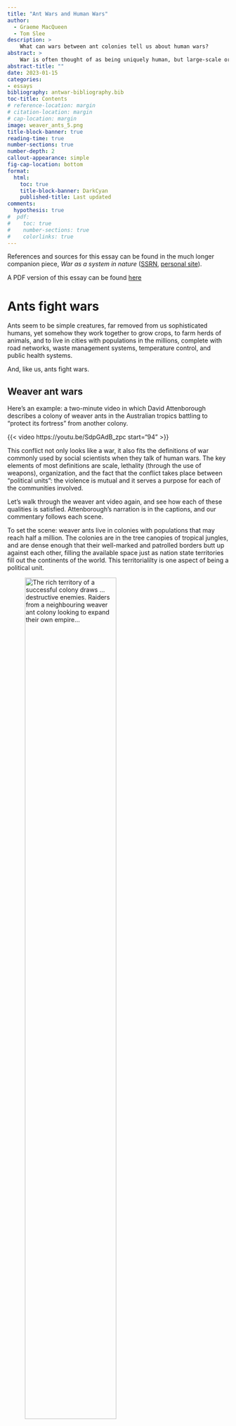 ```yaml
---
title: "Ant Wars and Human Wars"
author: 
  - Graeme MacQueen
  - Tom Slee
description: >
    What can wars between ant colonies tell us about human wars?
abstract: >
    War is often thought of as being uniquely human, but large-scale organized violent conflicts between ant colonies are just as much "wars" as those between nation states.We justify this claim and explore some of its implications. Most concretely, ant wars cast doubt on a strand of thought, particularly prominent among US military theorists, which sees war and peace as poles on a continuous spectrum of conflict, and which dismisses as naive the idea of war and peace as separate domains.
abstract-title: ""
date: 2023-01-15
categories:
- essays
bibliography: antwar-bibliography.bib
toc-title: Contents
# reference-location: margin
# citation-location: margin
# cap-location: margin
image: weaver_ants_5.png
title-block-banner: true
reading-time: true
number-sections: true
number-depth: 2
callout-appearance: simple
fig-cap-location: bottom
format:
  html: 
    toc: true
    title-block-banner: DarkCyan
    published-title: Last updated
comments:
  hypothesis: true
#  pdf:
#    toc: true
#    number-sections: true
#    colorlinks: true
---
```


::: {.callout-note appearance="simple"}
References and sources for this essay can be found in the much longer companion piece, *War as a system in nature* ([SSRN](https://papers.ssrn.com/sol3/papers.cfm?abstract_id=4262518 "SSRN version of War as a System in Nature"), [personal site](https://tomslee.github.io/essays/2022-12-antwar/ "personal site")).
:::

::: {.content-visible when-format="html"}
A PDF version of this essay can be found [here](./antwars.pdf)
:::

# Ants fight wars

Ants seem to be simple creatures, far removed from us sophisticated humans, yet somehow they work together to grow crops, to farm herds of animals, and to live in cities with populations in the millions, complete with road networks, waste management systems, temperature control, and public health systems.

And, like us, ants fight wars.

## Weaver ant wars

Here's an example: a two-minute video in which David Attenborough describes a colony of weaver ants in the Australian tropics battling to "protect its fortress" from another colony.

{{< video https://youtu.be/SdpGAdB_zpc start="94" >}}

This conflict not only looks like a war, it also fits the definitions of war commonly used by social scientists when they talk of human wars. The key elements of most definitions are scale, lethality (through the use of weapons), organization, and the fact that the conflict takes place between "political units": the violence is mutual and it serves a purpose for each of the communities involved.

Let's walk through the weaver ant video again, and see how each of these qualities is satisfied. Attenborough's narration is in the captions, and our commentary follows each scene. 

To set the scene: weaver ants live in colonies with populations that may reach half a million. The colonies are in the tree canopies of tropical jungles, and are dense enough that their well-marked and patrolled borders butt up against each other, filling the available space just as nation state territories fill out the continents of the world. This territorialilty is one aspect of being a political unit.

![The rich territory of a successful colony draws ... destructive enemies. Raiders from a neighbouring weaver ant colony looking to expand their own empire...](weaver_ants_1.png){#fig-weaver-ants-1 width=70%}

@fig-weaver-ants-1 shows ants from one colony intentionally crossing the border into the territory of another in a coordinated fashion. (We will come back to that word "intention".) Here is the first indication of organized violence.

![Invaders are quickly spotted! The guard releases pheromones to alert the rest of the colony.](weaver_ants_2.png){#fig-weaver-ants-2 width=70%}

@fig-weaver-ants-2 shows how the weaver ants of the home colony are organized to play specialized roles. Specialization is even built into their bodies. The queen has a special role as the layer of eggs, but even though they are all half-sisters there are two distinct sizes of worker ant. The "minors" mainly look after the brood, while the "majors", which are twice as big and sometimes called "soldiers", carry out other tasks. Older major ants act as border guards. Again, these are all aspects of organization, one of the characteristics of war.

![They stream out of the nest to defend their home...](weaver_ants_3.png){#fig-weaver-ants-3 width=70%}

@fig-weaver-ants-3 shows communication at work, another aspect of organization. The guard's pheromone signal alerts other ants, "recruiting" them to defend the colony in a form of efficient and effective purposeful communication between different groups of ants within the colony.

![If the home defences fail, the colony will be wiped out!](weaver_ants_4.png){#fig-weaver-ants-4 width=70%}

In her 2021 book *War: How Conflict Shaped Us*, historian Margaret MacMillan says that wars are distinguished from bar fights by their scale. In narrating @fig-weaver-ants-4, Attenborough tells us that the colony might be wiped out. That's the potential for, and sometimes the reality of, hundreds of thousands of deaths -- surely enough to qualify as "mass" violence.

![Some of the defenders deploy their most potent weapon. They squirt formic acid. The stinging liquid halts the invaders in their tracks.](weaver_ants_5.png){#fig-weaver-ants-5 width=70%}

@fig-weaver-ants-5 brings us to weapons. Ant weapons differ from human weapons in that they are part of the body rather than being a prosthetic device. Still, this targeted adaptation equips the ant with the ability to inflict damage on multiple enemies, at a distance. The level of lethality at work is enough that we would agree with Attenborough when he calls these adaptations "weapons".

![And now the home guard can go on the offensive.](weaver_ants_6.png){#fig-weaver-ants-6 width=70%}

One not-so-obvious component of definitions of war is that the violence (or at least the potential for it) is *mutual*. One-sided violence in the ant world is usually called predation: war takes [between]{.underline} political units. In @fig-weaver-ants-6, the home guard goes on the offensive. The organized violence in this conflict is indeed mutual.

![Home and territory are secure once again. A colony may lose many workers in defence of its home, but their sacrifice helps safeguard the next generation.](weaver_ants_7.png){#fig-weaver-ants-7 width=70%}

For decades, the late E. O. Wilson and Bert Holldobler were the foremost authorities in the study of ants. They wrote that "The colony is the unit of meaning in the lives of ants. The workers' loyalty to it is nearly total", and in @fig-weaver-ants-7 we see worker ants that have died for the greater good and for the future of the colony. Surely these colonies count as political units.

In short, this weaver ant conflict has all the makings of what we would call a war.

## Other ant wars

There are about 20,000 species of ants in the world, so there's no one form of ant war. But weaver ants are not the only ones to engage in conflicts that fit this definition of a war. Here are some other ant wars

-   In the temperate climes of Europe, wood ants form colonies which, like weaver ants in the tropics, expand until they border on each other. During winter the wood ants hibernate and boundaries between the colonies become blurred. In the spring they fight until boundaries are re-established, after which they commonly live side by side for the rest of the summer. The spring battles may be mere skirmishes, but in some cases they lead to the destruction of one colony, with the victorious colony using the bodies of vanquished ants as food to build up their nutritional stores after the winter.

-   In the 19th century, Argentine ants were accidentally exported around the world on ships, and they have settled in so well in their new homes that they have established what are called "supercolonies", with thousands of nests, thousands of queens, and up to a trillion workers. There is a massive supercolony in California, which stretches from the Bay Area down to San Diego. But near San Diego it borders another colony where a war between the two is in progress, which has killed millions of ants each month for the last hundred years. By number of casualties, it is more deadly than any other known war.

-   In the tropics of the Americas, Leafcutter ants construct the most sophisticated of all ant societies. Their colonies have a single queen and are maintained by several different castes of worker ant of massively different sizes, which practise an elaborate form of fungus farming (see @fig-leafcutter-ants). They fight nearby colonies, but they also have to fight off invading colonies of army ants, which don't maintain a static nest but maraud through the jungle as a column of hundreds of thousands of ants on the move. Leafcutters adopt different tactics depending on the enemy: when fighting other leafcutter ant colonies, minor workers do most of the fighting, but when army ants invade it is the majors who play the most important roles.

![Two leafcutter ants of the genus *Atta*. Credit: Kathy & sam from Beaverton OR, USA, CC BY 2.0 <https://creativecommons.org/licenses/by/2.0>, via Wikimedia Commons](Hitchiking_leafcutter_ant.png){#fig-leafcutter-ants width=70%}

One difference between ant wars and human wars is that all human wars are between members of the same species, but some ant wars, like those between the leafcutters and army ants, are between different species. Is this still a war? If you watched the *Lord of the Rings* and didn't complain about the phrase "the War of the Ring", you've already accepted the principle. Perhaps it makes sense to think of inter-species ant wars as "asymmetric warfare" between armies using different technologies and resource bases, like that carried out in Afghanistan over the last 20 years.

# Asking questions about wars

As epigraph to Chapter 1 of her book "War", Margaret MacMillan chose a quotation from Frederic Manning: "War is waged by men; not by beasts, or by gods. It is a peculiarly human activity." She goes on to say that (p xi): "War raises fundamental questions about what it is to be human and about the essence of human society". The idea that war is uniquely human, and tied to our humanity, is widespread, but ants show that war is not a "peculiarly human activity".

Still, it is fair to ask "so what?" Isn't ant war just a curiosity? A surface similarity? After all, when we think about human wars, we do not seek simply to classify events as "war" or "not-war". We want to answer urgent questions, like: how do wars come about? what effects do wars have? how can wars be avoided or limited? how are wars won and lost? Addressing these questions leads us inevitably to the worlds of international relations, social institutions, human history, ethics, human nature, the nation state, technological innovation, law, diplomacy, and more. Aren't these, as MacMillan suggests, uniquely human topics?

So here is the next point we wish to make: *all those questions we ask about human wars can be asked of ant wars too, and the answers are not so different*. We will go through a list of topics, but as preface we'd like to highlight two themes that run through all of them.

The first is that any study of ants encourages a "system viewpoint" of war. The causes and effects of particular wars are not of as much interest when we look at ants. In ants, there is an ecosystem and there are inhabitants, and these generate particular forms of ant society, and in some ant species these societies periodically engage in and are shaped by wars. Instead of thinking about causes and effects, the focus is on the co-evolution of war and other aspects of ant societies: wars are just one aspect of a bigger system. This approach is not unheard of among those who study human war of course: think of historian and sociologist Charles Tilly's aphorism "War made the state and the state made war", but the perspective of war as a system is more obvious in the world of insects.

The second theme is a perspective of "convergent evolution" between ant and human societies. Here we don't mean a biological determinism, but evolution in a broader sense. Here is a beautiful paragraph by Canadian author Ronald Wright, invoked by John Gowdy and Lisi Krall writing about the origins of ants' ultrasocial behaviour:

> What took place in the early 1500s was truly exceptional, something that had never happened before and never will again. Two cultural experiments, running in isolation for 15,000 years or more, at last came face to face. Amazingly, after all that time, each could recognize the other's institutions. When Cortés landed in Mexico he found roads, canals, cities, palaces, schools, law courts, markets, irrigation works, kings, priests, temples, peasants, artisans, armies, astronomers, merchants, sports, theatre, art, music, and books. High civilization, differing in detail but alike in essentials, had evolved independently on both sides of the earth.

The similarities between Tenochtitlán and Madrid were not just metaphors or similes. The two are examples of a single thing -- a city -- which has developed independently, and is hosted in, different societies. A common underlying dynamic generates similar outcomes even in these two different environments. So, we would argue, war is a single thing: a system that has developed independently, hosted in both ant and human societies.

With those themes in mind, let's take a tour around the study of war. Approaches to understanding war take place at three levels: the international system of nation states, the nature of the states that make up this system, and the nature of the individuals that make up those states.

## The international relations of ant colonies

### Ant colonies are neo-realist states

We start at the level of the international system of states, and with the neo-realist perspective. This is one of several schools of thought in international relations. It treats the international system as anarchic, in the sense that there is no governing authority. It also treats each state as a black box (ignoring any internal structure) and as a "rational" actor pursuing its own self-interest in a utility-maximizing game-theoretic sense, acting in the face of incomplete information about the intentions and resources of other states.

To return to the weaver ants: here is an anarchic ecosystem of colonies, with no governing authority. Unencumbered by domestic politics or moral considerations, they act of out self-interest, with survival as the only metric of success. Ant colonies -- or at least the colonies of territorial ants such as weaver ants -- are the ultimate neo-realist nation state.

Does it make any sense to think of ant colonies as rational actors? After all, neo-realist nation states (or their leadership) take decisions, and weigh the costs and benefits of their actions. A "strategy" at the level of a nation state is the result of some form of deliberation, and of course ant colonies have no such deliberative qualities, no leadership to decide on a strategy, and no hierarchy to implement it. Yet ant colonies do arrive at similar behaviour even though they may travel along a different path. It has been known since the work of evolutionary biologist John Maynard Smith that many results of game theory can be achieved via two approaches: so-called rational decision making or evolutionary strategies. So there is no contradiction in saying that ant colonies act as rational agents despite their lack of ability to reflect and decide.

Weaver ants may tell us something about the outcomes of neo-realist strategies. In defending their boundaries and developing a capacity for armed response, weaver ant colonies adopt a strategy of deterrence, following the old human adage "if you want peace, prepare for war". But they also show the limitations of this adage: when a colony dies, or when particularly favourable conditions lead to population growth, wars break out, and they may be dramatic. Deterrence-based peace persists only in conjunction with occasional outbreaks of war, otherwise the investments in preserving deterrence-based peace are wasteful. We can think of individual ant wars as occasional changes in the state of an underlying war system: from a cold state, characterized by military preparedness, to a hot state of active war, the change being precipitated by a shock to the ecosystem.

### Ants are diplomats

Wars are costly events, and not to be undertaken lightly even by unsentimental neo-realist states. After a brutal war, even the victor may be left weakened and vulnerable. While the international system of human nation states may be anarchic, and while the intentions of other states may be uncertain, communication between states and intelligence gathering combine to help avoid unnecessary wars, and to avoid the unintentional escalation of small conflicts into all-out war.

Ants do not sit at tables and draft treaties, but they do communicate with the effect of avoiding or minimizing wars.

Weaver ants ensure that everyone knows where territories start and end in what looks like the outcome of a diplomatic agreement. The marking and patrolling of boundaries is accompanied by a strip between colonies that may become a "no ant land" which both colonies actively avoid.

There are other strategies too. Australian meat ants live in nests near eucalyptus trees, ranging in population from 10,000 to over 300,000 ants. When they encounter ants from other colonies, they raise their gaster (hind end) and posture aggressively, but rarely engage in violence. This signalling is not only individual: meat ants also gather around their food trees and engage in collective displays to warn off potential enemies. Like military exercises, these displays serve to demonstrate strength. As such, they help to solve boundary disputes and clarify each colony's territory without the cost of conflict.

Even more dramatic are the "honeypot ants" of the southern US. They live in colonies with foraging areas that often overlap, leading to disputes about control over the food source. To resolve these disputes, honeypot ants stage "tournaments", in which hundreds of individual ants square off in contested zones and stage one-on-one confrontations, each of which last between ten and thirty seconds. These tournaments may last several days, with posturing and pushing but little or no serious fighting. ("The ants challenge one another back and forth across the disputed field in the manner of medieval knights, one on one.")

Bert Holldobler, who observed this behaviour, argues that these contests enable each colony to assess the size and strength of the opposing colony. The tournament may decide which colony holds the resource, without too much violence. But we should not idealize these diplomatic efforts: if one colony concludes that it has superiority in numbers at a scale of ten to one or more, it may invade and destroy the weaker colony, carrying off worker ants and brood to their own colony.

## War and ant society

The middle level of analysis is at the level of the individual state: its politics, its economics, and its social structure.

### The military industrial complex

We have already quoted the aphorism that "War made the state and the state made war", which captures the way that, over time, war has both shaped and been shaped by the organization of individual societies.

For ants, war is one of the forces driving the formation of new "castes", a term which has been used for a long time, for better or worse, to describe the development of distinct types within a single colony. Among the workers, who are all female, the most common types are minor and major, with differing body size and other specialized physical attributes. The difference in size between minor and major nestmates reaches an apex in marauder ants, where the major ants may weigh five hundred times more than a minor, and where the minor may ride on the head of the major.

Consider three ant species of the genus *Camponotus*, which live in the southern United States and are subject to predatory raids by army ants. One species responds to raids by evacuating the nest, the other two respond by fighting. All three species have "major" and "minor" castes, but in the one that flees the majors are only slightly larger than the minors. In those that fight, the majors are much larger.

Size is not the only specialization that has developed: some species of ants have also developed weapon technologies. The weaver ants have their formic spreays, other species have specialized mandibles, stings, foams. Some ants even use chemicals that induce panic in a whole colony: a weapon of mass destruction. There are defenses too, such as the biomineral armour that enhances the strength of the exoskeleton in leafcutter ants. Several species in south-east Asia, including one called *Colobopsis explodens*, have developed a dramatic technology: some minor workers have two large two glands filled with toxic secretions. During combat these ants contract their abdominal muscles and literally explode, in a kamikaze act, spreading deadly secretions onto the foe.

There is a symbiotic nature to the species's investment in technology and their tendency to engage in war that mirrors the military industrial complex: those who fight will develop weapons, but equally, those who invest in weapons are the ones that fight. Across humans and ants, war has accompanied changes in society, developing increasingly specialized roles and communication techniques, changing the relationships among members of society.

### Culture wars

Sociology shows how nation states maintain political cohesion during the trauma of warfare by developing and promoting a culture of national identity. Nations develop a clear sense of who is part of the nation and who is not: an *in-group/out-group separation*. Patriotic discourses of common origin and shared blood relationship are common (terms like "motherland") even when there is no historical or material basis for it. During a war, each side may produce propaganda to emphasize how different "we" are from "them".

To return to the weaver ants: the colonies are too big for any kind of personal identification, so how do they know which ants to fight? The cue lies in the waxy surface of the hard outer cuticle. When ants meet, they touch each other with antennas and sense a "cuticular hydrocarbon" or CHC profile. The CHC profile is sometimes called an "odour" although the sense involved is somewhere between taste, scent, and touch.

The largest supercolonies of the Argentine ant may have a million nests, and spread over thousands of kilometers. Move a"Large Colony" Argentine ant 800 kilometres from San Francisco to San Diego and she will still be "home", accepted by surrounding ants. On the other hand, move an ant a few centimetres across an invisible (to humans) border in the outskirts of San Diego, and she will probably be killed by the members of the neighbouring Lake Hodges colony.

For decades it was thought that this cohesion of purpose among colony members was explained by kin selection. The most prominent proponent of that idea was the late E.O. Wilson, whose book *Sociobiology* became controversial for arguing that the same logic shaped human societies. What's less well known is that Wilson later led a countercharge among biologists and questioned his own theories, saying that even in ants, kin selection is not enough to explain the behaviour entomologists were observing.

His alternative idea is that natural selection may operate at the level of the colony -- the "superorganism" -- rather than the individual ant. If that's correct, then the CHC profile serves not only as a marker of identity but also defines it, and is actively maintained through exchange throughout the members of a colony. The colony is making a cultural investment in maintaining a common identity among its members: it is developing a social infrastructure of cohesion.

Nothing of what we say here depends on any particular evolutionary theory, we are just describing what entomologists observe, but the possibility that ant evolve cultures is one that seems compelling to me.

## The psychology of ant war

Finally we go to the level of the individual. Human societies have historically separated warlike behaviour from peacetime behaviour: the rules and norms of war are different to those of peacetime. The pheromones used by ants to recruit and mobilize an army is also a trigger that sets off warlike behaviour on the part of individual ants: as in humans, there are two domains of behaviour.

While the psychology of the human warrior has a long and deep history, essentially nothing is told of the experiences of ants. Do they have experiences at all? Here the practice of entomologists borrowing terminology from human wars comes to a halt. The contrast is dramatic. Self-sacrifice in human war is seen as an expression of bravery and nobility sufficient to prompt some of our most universal and challenging stories of what it means to be human. The same action carried out by ants is simply "stereotyped behaviour" with no implications of "intent" or internal states.

We are told, for example, that "one fire-ant worker straggling close by is enough to trigger a violent response" in the woodland ant: a cue and a stereotyped response. But the response evoked may be quite complex. The worker ant, having encountered the fire-ant and identified it, (i) touches it to acquire its odour; (ii) lays down a chemical trail; (iii) rushes up to nestmates one at a time as she hurries back to the nest. Then, as part of this same sequence of actions, both "soldiers" (majors) and ordinary workers quickly attack the enemy and kill it, after which they search the area for further members of the fire-ant nest. This may end the matter, but in some cases a wider engagement may take place. It is not easy for us to see where the stereotyped behaviour ends and intelligent decision-making begins.

Try as they might, entomologists cannot entirely escape interpretation. By avoiding any mention of intent or of internal states, researchers implicitly treat ants as information-processing and algorithm-following automata, a stance that blends smoothly into agent-based computer simulations of ant behaviour. Yet ants are not interchangeable; they are individuals, with memories of their own unique life histories. They memorize complex foraging routes for periods of weeks, distinguish among complex pheromone profiles, and undertake sequences of context-dependent decisions. A forest-dwelling African ponerine ant memorizes the detailed outline of tree crowns beneath which it passes on outgoing trips, then reverses the information to run a straight line home.

Current trends in modern war fighting may instead be rendering redundant the psychology of the battlefield, turning human soldiers into information-processing units. Chemical-induced behaviour changes have long been common in human warriors of course, from Dutch courage to ritual consumption of intoxicants to today's medically-tuned performance enhancers. And now technological innovations are replacing soldiers' judgement with computer-augmented decision-making and policy-implementing workflows, or replacing the soldiers entirely, with automated weaponry.

# So what?

We finish by returning to the question of "so what?" We'd like to suggest two possibilities, one fairly specific, and one more general.

## Bright lines or spectrum of conflict?

To return to the definition at the beginning of this essay, defining war by a list of attributes does not help to distinguish between two perspectives on warfare. One is that war and peace are just poles at the ends of a spectrum of scale, organization, weaponry, and so on. The other is that war and peace are two distinct domains.

In her book *How Everything Became War and the Military Became Everything*, law professor Rosa Brooks gives examples of how humans have drawn bright lines between war and peace throughout history. We have built rituals that help warriors switch between their normal frame of mind to one where they are ready to kill and to die: as just one example she describes Navajo soldiers who adopted a different dialect when setting out on raids, and who would draw a line in the desert on the way home, stepping over it and resuming their common language on the way home. Nation states have had rituals too, such as the practice of governments formally declaring war, again marking a sharp transition from one state to another. And at the international level, at least since Franz Lieber and Bertha von Suttner in the 19th century there have been attempts to create rules for the making and conduct of war, separate from the rules for conduct in peacetime. The dividing lines can never be completely sharp at any of these scales, but the attempts to separate two domains, with different rules for each, is inseparable from the names war and peace themeselves.

But there's an influential strand of thought that such efforts have outlived their time. In her conclusion (p 345), Brooks writes: "The best route to upholding human rights and the rule of law lies in recognizing that war and peace are not binary opposites, but lie along a continuum". Among military theorists, and particularly American military theorists, there has been a flourishing of talk about the spectrum of conflict, asymmetric warfare, and grey zones between war and peace.

Many, from all sides of the political spectrum, have dismissed attempts to limit and control war. Pancho Villa said "It seems to me a funny thing to make rules about war. It is not a game." White House Counsel Alberto Gonzalez said that, in the War on Terror, the Geneva Conventions are "quaint".

So perhaps it is relevant that ants have found ways to draw "bright lines" between war and peace. We've seen some in this essay already. During recruitment and mobilization, ants switch from one mental state to another. August Forel, an early entomologist, described how ants of the genus *Polyergus* would raid ants of another genus, during which "the battle-fury sometimes becomes terrible; they snap right and left with their jaws and abandon all distinction between friend and foe. They are like mad creatures." At the level of the colony, the sharp territorial and in-group/out-group boundaries have helped to reduce uncertainty about the onset of war. At the level of the international system, the tournaments and displays create a mechanism for clarifying the decision: are we fighting a war or not?

As with humans, ants do attempt to blur the boundary between war and peace. Some use forms of deception: "propaganda chemicals" which introduce confusion by mimicking alarm pheromones of the target species, or which cause ants to lose their ability to distinguish their own nest mates and attack each other. Still, the many elements of boundary construction do not become irrelevant. In general the dike holds, despite the holes in it, separating the two domains. The bright lines are not quaint, and they are not "funny things". If ants have developed these lines, it is because they aid in survival of those who do. We ignore them at our peril.

## Coda

The variety and richness of ant behaviour seems limitless. Entomologists continue to make new and surprising discoveries all the time and we feel that we've just scratched the surface of the topic. It seems to us that looking at ant wars, so familiar and yet so alien, prompt us to look at human war from a different vantage point, and that new vantage points have the potential to generate new hypotheses and new insights about human wars.

We hope these efforts show that what Ted Schultz and others from the Smithsonian Museum of Natural History call "reciprocal illumination" between those who study humans and those who study insects is a real possibility. And given the tragic destructiveness of human wars, any opportunities for illumination should not be ignored.

But even if concrete insights are not forthcoming, we think there is another reason to take ant wars seriously. Humans have been fighting wars for perhaps 12,000 years, since the beginnings of agriculture and fixed communities. Ants have been fighting wars for perhaps 60 million years, a period 5,000 times longer. Whether we count the number of wars or the deaths of organisms, human war is a rounding error compared to ant wars. War has been, we could argue, a peculiarly formic activity for most of its history; one that humans have only recently started to learn.

Treating war as a system in nature is one more small step away from an anthropocentric view of the world. We've started to see language, emotions, and intelligence in other species, and these discoveries prompt thoughts about the value of these other species and their contributions to the variety of the world, while showing us that we're not as special as we'd sometimes like to think. Perhaps understanding that war is also not unique to humans will help us a little further along that path.
